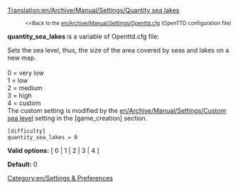 [[Translation:en/Archive/Manual/Settings/Quantity sea lakes]]

:<small><<Back to the [[en/Archive/Manual/Settings/Openttd.cfg]] (OpenTTD configuration file)</small>


'''quantity_sea_lakes''' is a variable of Openttd.cfg file:

Sets the sea level, thus, the size of the area covered by seas and lakes on a new map.<br><br>
0 = very low<br>
1 = low<br>
2 = medium<br>
3 = high<br>
4 = custom<br>
The custom setting is modified by the [[en/Archive/Manual/Settings/Custom sea level]] setting in the <nowiki>[game_creation]</nowiki> section.
<pre>
[difficulty]
quantity_sea_lakes = 0
</pre>

'''Valid options:''' [ 0 | 1 | 2 | 3 | 4 ]

'''Default:''' 0


[[Category:en/Settings & Preferences]]